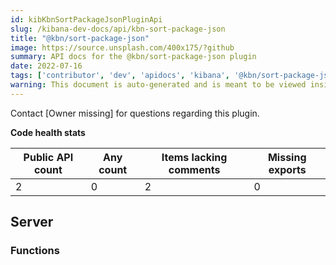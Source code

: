 ```yaml
---
id: kibKbnSortPackageJsonPluginApi
slug: /kibana-dev-docs/api/kbn-sort-package-json
title: "@kbn/sort-package-json"
image: https://source.unsplash.com/400x175/?github
summary: API docs for the @kbn/sort-package-json plugin
date: 2022-07-16
tags: ['contributor', 'dev', 'apidocs', 'kibana', '@kbn/sort-package-json']
warning: This document is auto-generated and is meant to be viewed inside our experimental, new docs system. Reach out in #docs-engineering for more info.
---
```




Contact [Owner missing] for questions regarding this plugin.

**Code health stats**

| Public API count  | Any count | Items lacking comments | Missing exports |
|-------------------|-----------|------------------------|-----------------|
| 2 | 0 | 2 | 0 |

## Server

### Functions
<DocDefinitionList data={kbnSortPackageJsonObj.server.functions}/>

